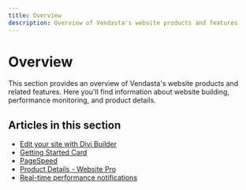 ```yaml
---
title: Overview
description: Overview of Vendasta's website products and features
---
```


# Overview

This section provides an overview of Vendasta's website products and related features. Here you'll find information about website building, performance monitoring, and product details.

## Articles in this section

- [Edit your site with Divi Builder](/vendasta-products/website/overview/divi-builder)
- [Getting Started Card](/vendasta-products/website/overview/getting-started-card)
- [PageSpeed](/vendasta-products/website/overview/pagespeed)
- [Product Details - Website Pro](/vendasta-products/website/overview/product-details-website-pro)
- [Real-time performance notifications](/vendasta-products/website/overview/real-time-performance-notifications)